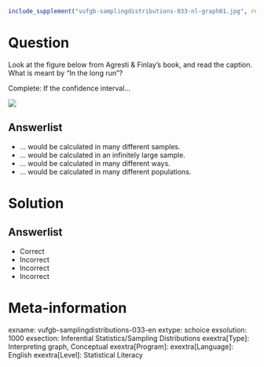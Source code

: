 ```r
include_supplement("vufgb-samplingdistributions-033-nl-graph01.jpg", recursive = TRUE)
```

Question
========

Look at the figure below from Agresti & Finlay's book, and read the caption. What is meant by "In the long run"?

Complete: If the confidence interval...

![](vufgb-samplingdistributions-033-nl-graph01.jpg)
  
Answerlist
----------
* ... would be calculated in many different samples.
* ... would be calculated in an infinitely large sample.
* ... would be calculated in many different ways.
* ... would be calculated in many different populations.


Solution
========

Answerlist
----------
* Correct
* Incorrect
* Incorrect
* Incorrect

Meta-information
================
exname: vufgb-samplingdistributions-033-en
extype: schoice
exsolution: 1000
exsection: Inferential Statistics/Sampling Distributions
exextra[Type]: Interpreting graph, Conceptual
exextra[Program]: 
exextra[Language]: English
exextra[Level]: Statistical Literacy
